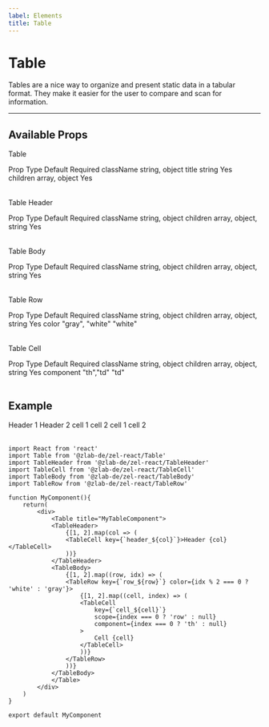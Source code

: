 ```yaml
---
label: Elements
title: Table
---
```



# Table

Tables are a nice way to organize and present static data in a tabular format. They make it easier for the user to compare and scan for information.

---

## Available Props

Table

<Table title="Table Props" style={{ marginBottom: 60 }}>
  <TableHeader>
    <TableCell>Prop</TableCell>
    <TableCell>Type</TableCell>
    <TableCell>Default</TableCell>
    <TableCell>Required</TableCell>
  </TableHeader>
  <TableBody>
    <TableRow color="white">
      <TableCell scope="row" component="th">
        className
      </TableCell>
      <TableCell>string, object</TableCell>
      <TableCell />
      <TableCell />
    </TableRow>
    <TableRow color="gray">
      <TableCell scope="row" component="th">
        title
      </TableCell>
      <TableCell>string</TableCell>
      <TableCell />
      <TableCell>Yes</TableCell>
    </TableRow>
    <TableRow color="white">
      <TableCell scope="row" component="th">
        children
      </TableCell>
      <TableCell>array, object</TableCell>
      <TableCell />
      <TableCell>Yes</TableCell>
    </TableRow>
  </TableBody>
</Table>

Table Header

<Table title="Table Props" style={{ marginBottom: 60 }}>
  <TableHeader>
    <TableCell>Prop</TableCell>
    <TableCell>Type</TableCell>
    <TableCell>Default</TableCell>
    <TableCell>Required</TableCell>
  </TableHeader>
  <TableBody>
    <TableRow color="white">
      <TableCell scope="row" component="th">
        className
      </TableCell>
      <TableCell>string, object</TableCell>
      <TableCell />
      <TableCell />
    </TableRow>
    <TableRow color="gray">
      <TableCell scope="row" component="th">
        children
      </TableCell>
      <TableCell>array, object, string</TableCell>
      <TableCell />
      <TableCell>Yes</TableCell>
    </TableRow>
  </TableBody>
</Table>

Table Body

<Table title="Table Props" style={{ marginBottom: 60 }}>
  <TableHeader>
    <TableCell>Prop</TableCell>
    <TableCell>Type</TableCell>
    <TableCell>Default</TableCell>
    <TableCell>Required</TableCell>
  </TableHeader>
  <TableBody>
    <TableRow color="white">
      <TableCell scope="row" component="th">
        className
      </TableCell>
      <TableCell>string, object</TableCell>
      <TableCell />
      <TableCell />
    </TableRow>
    <TableRow color="gray">
      <TableCell scope="row" component="th">
        children
      </TableCell>
      <TableCell>array, object, string</TableCell>
      <TableCell />
      <TableCell>Yes</TableCell>
    </TableRow>
  </TableBody>
</Table>

Table Row

<Table title="Table Props" style={{ marginBottom: 60 }}>
  <TableHeader>
    <TableCell>Prop</TableCell>
    <TableCell>Type</TableCell>
    <TableCell>Default</TableCell>
    <TableCell>Required</TableCell>
  </TableHeader>
  <TableBody>
    <TableRow color="white">
      <TableCell scope="row" component="th">
        className
      </TableCell>
      <TableCell>string, object</TableCell>
      <TableCell />
      <TableCell />
    </TableRow>
    <TableRow color="gray">
      <TableCell scope="row" component="th">
        children
      </TableCell>
      <TableCell>array, object, string</TableCell>
      <TableCell />
      <TableCell>Yes</TableCell>
    </TableRow>
    <TableRow color="white">
      <TableCell scope="row" component="th">
        color
      </TableCell>
      <TableCell>"gray", "white"</TableCell>
      <TableCell>"white"</TableCell>
      <TableCell />
    </TableRow>
  </TableBody>
</Table>

Table Cell

<Table title="Table Props" style={{ marginBottom: 60 }}>
  <TableHeader>
    <TableCell>Prop</TableCell>
    <TableCell>Type</TableCell>
    <TableCell>Default</TableCell>
    <TableCell>Required</TableCell>
  </TableHeader>
  <TableBody>
    <TableRow color="white">
      <TableCell scope="row" component="th">
        className
      </TableCell>
      <TableCell>string, object</TableCell>
      <TableCell />
      <TableCell />
    </TableRow>
    <TableRow color="gray">
      <TableCell scope="row" component="th">
        children
      </TableCell>
      <TableCell>array, object, string</TableCell>
      <TableCell />
      <TableCell>Yes</TableCell>
    </TableRow>
    <TableRow color="white">
      <TableCell scope="row" component="th">
        component
      </TableCell>
      <TableCell>"th","td"</TableCell>
      <TableCell>"td"</TableCell>
      <TableCell />
    </TableRow>
  </TableBody>
</Table>

## Example

<div style={{ marginBottom: 30 }}>
  <Table title="Table Props" style={{ marginBottom: 60 }}>
    <TableHeader>
      <TableCell>Header 1</TableCell>
      <TableCell>Header 2</TableCell>
    </TableHeader>
    <TableBody>
      <TableRow color="white">
        <TableCell scope="row" component="th">
          cell 1
        </TableCell>
        <TableCell>cell 2</TableCell>
      </TableRow>
      <TableRow color="gray">
        <TableCell scope="row" component="th">
          cell 1
        </TableCell>
        <TableCell>cell 2</TableCell>
      </TableRow>
    </TableBody>
  </Table>
</div>

```
import React from 'react'
import Table from '@zlab-de/zel-react/Table'
import TableHeader from '@zlab-de/zel-react/TableHeader'
import TableCell from '@zlab-de/zel-react/TableCell'
import TableBody from '@zlab-de/zel-react/TableBody'
import TableRow from '@zlab-de/zel-react/TableRow'

function MyComponent(){
    return(
        <div>
            <Table title="MyTableComponent">
            <TableHeader>
                {[1, 2].map(col => (
                <TableCell key={`header_${col}`}>Header {col}</TableCell>
                ))}
            </TableHeader>
            <TableBody>
                {[1, 2].map((row, idx) => (
                <TableRow key={`row_${row}`} color={idx % 2 === 0 ? 'white' : 'gray'}>
                    {[1, 2].map((cell, index) => (
                    <TableCell
                        key={`cell_${cell}`}
                        scope={index === 0 ? 'row' : null}
                        component={index === 0 ? 'th' : null}
                    >
                        Cell {cell}
                    </TableCell>
                    ))}
                </TableRow>
                ))}
            </TableBody>
            </Table>
        </div>
    )
}

export default MyComponent
```
